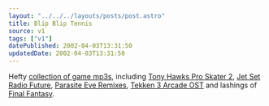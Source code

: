 ```yaml
---
layout: "../../../layouts/posts/post.astro"
title: Blip Blip Tennis
source: v1
tags: ["v1"]
datePublished: 2002-04-03T13:31:50
updatedDate: 2002-04-03T13:31:50
---
```


Hefty [collection of game mp3s][1], including [Tony Hawks Pro Skater 2][2], [Jet Set Radio Future][3], [Parasite Eve Remixes][4], [Tekken 3 Arcade OST][5] and lashings of [Final Fantasy][6].

[1]: http://www.gamingforce.com/audio/mp3/
[2]: http://www.gamingforce.com/audio/mp3/sz/thps2.php
[3]: http://www.gamingforce.com/audio/mp3/gr/jetsetradiofuture.php
[4]: http://www.gamingforce.com/audio/mp3/gr/pevermix.php
[5]: http://www.gamingforce.com/audio/mp3/sz/tekken3arcade.php
[6]: http://www.gamingforce.com/audio/mp3/af.php
